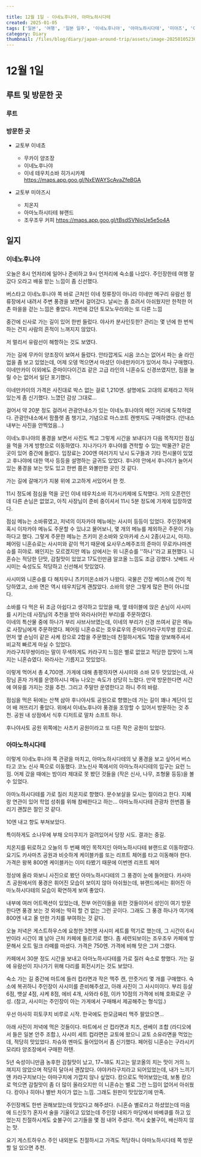 ---

title: 12월 1일 - 이네노후나야, 아마노하시다테
created: 2025-01-05
tags: ['일본', '여행', '일본 일주', '이네노후나야', '아마노하시다테', '미야즈', '이네']
category: Diary
thumbnail: /files/blog/diary/japan-around-trip/assets/image-20250105230614693.png
---




# 12월 1일

## 루트 및 방문한 곳 

### 루트

<ImageLoader src="/files/blog/diary/japan-around-trip/assets/image-20250105051542006.png" alt="image-20250105051542006" />

### 방문한 곳

- 교토부 이네쵸
  - 무카이 양조장
  - 이네노후나야
  - 이네 테우치소바 히가시카제 https://maps.app.goo.gl/NxEWAYScAvaZfeBGA
  
- 교토부 미야즈시
  - 치온지
  - 아마노하시타테 뷰랜드
  - 조우조우 커피 https://maps.app.goo.gl/tBsdSVNipUe5e5o4A

## 일지 

### 이네노후나야

오늘은 8시 언저리에 일어나 준비하고 9시 언저리에 숙소를 나섰다. 
주인장한테 여행 잘 갔다 오라고 배웅 받는 느낌이 좀 신선했다.

버스타고 이네노후나야 쪽 바로 근처인 이네 정류장이 아니라 이네만 메구리 유람선 정류장에서 내려서 주변 풍경을 보면서 걸어갔다.
날씨는 좀 흐려서 아쉬웠지만 한적한 어촌 마을을 걷는 느낌은 좋았다. 저번에 갔던 토모노우라와는 또 다른 느낌
<ImageLoader src="/files/blog/diary/japan-around-trip/assets/image-20250105225848219.png" alt="image-20250105225848219" />

<ImageLoader src="/files/blog/diary/japan-around-trip/assets/image-20250105225900314.png" alt="image-20250105225900314" />

중간에 신사로 가는 길이 있어 한번 들렀다. 야사카 분사인듯한?
관리는 몇 년에 한 번씩 하는 건지 사람의 흔적이 느껴지지 않았다. 

<ImageLoader src="/files/blog/diary/japan-around-trip/assets/image-20250105230012889.png" alt="image-20250105230012889" />

<ImageLoader src="/files/blog/diary/japan-around-trip/assets/image-20250105225957123.png" alt="image-20250105225957123" />

저 멀리서 유람선이 해항하는 것도 보였다.

<ImageLoader src="/files/blog/diary/japan-around-trip/assets/image-20250105230205373.png" alt="image-20250105230205373" />

가는 길에 무카이 양조장이 보여서 들렀다.
안타깝게도 시음 코스는 없어서 파는 술 라인업을 좀 보고 있었는데, 어제 오뎅 먹으면서 마셨던 이네만카이가 있어서 하나 구매했다.
이네만카이 이외에도 준마이다이긴죠 같은 고급 라인의 니혼슈도 신경쓰였지만, 짐을 늘릴 수는 없어서 일단 포기했다.

<ImageLoader src="/files/blog/diary/japan-around-trip/assets/image-20250105230251284.png" alt="image-20250105230251284" />

이네만카이의 가격은 사진대로 박스 없는 걸로 1,210엔. 
설명에도 고대의 로제라고 적혀있는게 좀 신기했다. 느꼈던 감상 그대로...

<ImageLoader src="/files/blog/diary/japan-around-trip/assets/image-20250105230353633.png" alt="image-20250105230353633" />

걸어서 약 20분 정도 걸려서 관광안내소가 있는 이네노후나야의 메인 거리에 도착하였다.
관광안내소에서 팜플렛 좀 챙기고, 기념으로 마스코트 캔뱃지도 구매하였다. (안내소 내부는 사진을 안찍었음...)

<ImageLoader src="/files/blog/diary/japan-around-trip/assets/image-20250105230614693.png" alt="image-20250105230614693" />

<ImageLoader src="/files/blog/diary/japan-around-trip/assets/image-20250105230732679.png" alt="image-20250105230732679" />

<ImageLoader src="/files/blog/diary/japan-around-trip/assets/image-20250105230747759.png" alt="image-20250105230747759" />

이네노후나야의 풍경을 보면서 사진도 찍고 그렇게 시간을 보내다가 다음 목적지인 점심을 먹을 가게 방향으로 이동하였다. 
지나가다가 후나야를 견학할 수 있는 박물관? 같은 곳이 있어 중간에 들렀다. 입장료는 200엔
여러가지 낚시 도구들과 기타 전시물이 있었고 후나야에 대한 역사 등등을 설명하는 글귀도 있었다. 
후나야 안에서 후나야가 늘어서 있는 풍경을 보는 맛도 있고 한번 쯤은 와볼만한 곳인 것 같다.

<ImageLoader src="/files/blog/diary/japan-around-trip/assets/image-20250105231146977.png" alt="image-20250105231146977" />

<ImageLoader src="/files/blog/diary/japan-around-trip/assets/image-20250105231215379.png" alt="image-20250105231215379" />

<ImageLoader src="/files/blog/diary/japan-around-trip/assets/image-20250105231231956.png" alt="image-20250105231231956" />

가는 길에 갈매기가 지붕 위에 고고하게 서있어서 한 컷.

<ImageLoader src="/files/blog/diary/japan-around-trip/assets/image-20250105231256177.png" alt="image-20250105231256177" />

11시 정도에 점심을 먹을 곳인 이네 테우치소바 히가시카제에 도착했다.
거의 오픈런인데 다른 손님은 없었고, 아직 사장님이 준비 중이셔서 11시 5분 정도에 가게에 입장하였다.

<ImageLoader src="/files/blog/diary/japan-around-trip/assets/image-20250105232328328.png" alt="image-20250105232328328" />

점심 메뉴는 소바류였고, 저녁의 이자카야 메뉴에는 사시미 등등이 있었다. 
주인장에게 혹시 이자카야 메뉴도 주문할 수 있냐고 물어보니, 몇 개의 메뉴를 제외하곤 주문이 가능하다고 했다.
그렇게 주문한 메뉴는 츠키미 온소바와 오마카세 스시 2종(사고시, 아지).
페어링 니혼슈로는 사시미와 같이 먹기 때문에 요사무스메주조의 준마이 무로카나마겐슈를 히야로.
왜인지는 모르겠지만 메뉴 상에서는 위 니혼슈를 ''하나''라고 표현했다.
니혼슈는 적당한 단맛, 감칠맛이 있었고 17도인만큼 알코올 느낌도 조금 강했다. 낫배드
사시미는 숙성도도 적당하고 신선해서 맛있었다.

<ImageLoader src="/files/blog/diary/japan-around-trip/assets/image-20250105231807369.png" alt="image-20250105231807369" />

사시미와 니혼슈를 다 해치우니 츠키미온소바가 나왔다. 국물은 간장 베이스에 간이 적당하였고, 소바 면은 역시 테우치답게 괜찮았다. 소바의 양은 그렇게 많은 편이 아니었다.

<ImageLoader src="/files/blog/diary/japan-around-trip/assets/image-20250105232249011.png" alt="image-20250105232249011" />

소바를 다 먹은 뒤 조금 아쉽다고 생각하고 있었을 때, 옆 테이블에 앉은 손님이 사시미를 시키는데 사장님의 추천을 받아 와라사(어린 부리)를 주문하였다.  
이네의 특산물 중에 하나가 부리 샤브사브였는데, 이네의 부리가 신경 쓰여서 같은 메뉴로 사장님에게 주문하였다. 페어링 니혼슈로는 호우료우의 준마이카라구치무쌍 캉으로. 
먼저 옆 손님이 같은 사케 캉으로 2합을 주문했는데 친절하시게도 1합을 양보해주셔서 비교적 빠르게 마실 수 있었다.  
카라구치무쌍이라는 말이 무색하게도 카라구치 느낌은 별로 없었고 적당한 잡맛이 느껴지는 니혼슈였다. 
와라사는 기름지고 맛있었다. 

<ImageLoader src="/files/blog/diary/japan-around-trip/assets/image-20250105232419630.png" alt="image-20250105232419630" />


이렇게 먹어서 총 4,700엔.
가게에 대해 총평하자면 사시미와 소바 모두 맛있었는데, 사장님 혼자 가게를 운영하시니 메뉴 나오는 속도가 상당히 느렸다.
만약 방문한다면 시간에 여유를 가지는 것을 추천. 그리고 주말만 운영한다고 하니 주의 바람.

점심을 먹은 뒤에는 산책 삼아 후나야사토 공원으로 향했는데 가는 길이 꽤나 계단이 있어 배 꺼뜨리기 좋았다.
위에서 이네노후나야 풍경을 조망할 수 있어서 방문하는 것 추천. 
공원 내 상점에서 식후 디저트로 말차 소프트 하나.

<ImageLoader src="/files/blog/diary/japan-around-trip/assets/image-20250105233047367.png" alt="image-20250105233047367" />

<ImageLoader src="/files/blog/diary/japan-around-trip/assets/image-20250105233104236.png" alt="image-20250105233104236" />

후나야사토 공원 위쪽에는 사츠키 공원이라고 또 다른 작은 공원이 있었다.

<ImageLoader src="/files/blog/diary/japan-around-trip/assets/image-20250105233212190.png" alt="image-20250105233212190" />

### 아마노하시다테

이렇게 이네노후나야 쪽 관광을 마치고, 아마노하시다테의 낮 풍경을 보고 싶어서 버스 타고 코노 신사 쪽으로 이동했다.
코노신사 쪽에서의 아마노하시다테의 입구는 요런 느낌.
어제 갔을 때에는 밤이라 제대로 못 봤던 것들을 (작은 신사, 나무, 조형물 등등)을 볼 수 있었다.

<ImageLoader src="/files/blog/diary/japan-around-trip/assets/image-20250105233554458.png" alt="image-20250105233554458" />

<ImageLoader src="/files/blog/diary/japan-around-trip/assets/image-20250105233801168.png" alt="image-20250105233801168" />

<ImageLoader src="/files/blog/diary/japan-around-trip/assets/image-20250105233813925.png" alt="image-20250105233813925" />

<ImageLoader src="/files/blog/diary/japan-around-trip/assets/image-20250105233832143.png" alt="image-20250105233832143" />

<ImageLoader src="/files/blog/diary/japan-around-trip/assets/image-20250105233906276.png" alt="image-20250105233906276" />

아마노하시다테를 가로 질러 치온지로 향했다. 
문수보살을 모시는 절이라고 한다. 지혜랑 연관이 있어 학업 성취를 위해 참배한다고 하는...
아마노하시다테 관광차 한번쯤 들리기 괜찮은 절인 것 같다.  

<ImageLoader src="/files/blog/diary/japan-around-trip/assets/image-20250105233953214.png" alt="image-20250105233953214" />

10엔 내고 향도 부쳐보았다.

<ImageLoader src="/files/blog/diary/japan-around-trip/assets/image-20250105234605851.png" alt="image-20250105234605851" />

<ImageLoader src="/files/blog/diary/japan-around-trip/assets/image-20250105234108346.png" alt="image-20250105234108346" />

특이하게도 소나무에 부채 오미쿠지가 걸려있어서 당장 시도. 결과는 중길.

<ImageLoader src="/files/blog/diary/japan-around-trip/assets/image-20250105234128069.png" alt="image-20250105234128069" />

치온지를 뒤로하고 오늘의 두 번째 메인 목적지인 아마노하시다테 뷰랜드로 이동하였다.
요기도 카사마츠 공원과 비슷하게 케이블카를 또는 리프트 체어를 타고 이동해야 한다.  가격은 왕복 800엔
케이블카는 이미 타봤기 때문에 이번엔 리프트 체어

<ImageLoader src="/files/blog/diary/japan-around-trip/assets/image-20250105234823636.png" alt="image-20250105234823636" />

정상에 올라 와보니 사진으로 봤던 아마노하시다테의 그 풍경이 눈에 들어왔다.
카사마츠 공원에서의 풍경은 휘어진 모습이 보이지 않아 아쉬웠는데, 뷰랜드에서는 휘어진 아마노하시다테의 모습이 확연하게 보여 좋았다.

<ImageLoader src="/files/blog/diary/japan-around-trip/assets/image-20250105235326697.png" alt="image-20250105235326697" />

<ImageLoader src="/files/blog/diary/japan-around-trip/assets/image-20250105235009997.png" alt="image-20250105235009997" />

<ImageLoader src="/files/blog/diary/japan-around-trip/assets/image-20250105235028513.png" alt="image-20250105235028513" />

<ImageLoader src="/files/blog/diary/japan-around-trip/assets/image-20250105235116548.png" alt="image-20250105235116548" />

내부에 여러 어트랙션이 있었는데, 전부 어린이들을 위한 것들이어서 성인이 여기 방문한다면 풍경 보는 것 외에는 딱히 할 건 없는 그런 곳이다.
그래도 그 풍경 하나가 여기에 800엔 내고 올 만한 가치를 부여하는 것 같다.

<ImageLoader src="/files/blog/diary/japan-around-trip/assets/image-20250105235239787.png" alt="image-20250105235239787" />

오늘 저녁은 게스트하우스에 요청한 3천엔 사시미 세트를 먹기로 했는데, 그 시간이 6시 반이라 시간이 꽤 남아
근처 카페에 들르기로 했다.
좀 세련되보이는 조우조우 카페에 방문해서 오트 밀크 라떼를 마셨다. 
가격은 750엔. 가격에 비해 맛은 그저 그랬다. 

<ImageLoader src="/files/blog/diary/japan-around-trip/assets/image-20250106000859164.png" alt="image-20250106000859164" />

카페에서 30분 정도 시간을 보내고 아마노하시다테를 가로 질러 숙소로 향했다.
가는 길에 유람선이 지나가기 위해 다리를 회전시키는 것도 보았다.

<ImageLoader src="/files/blog/diary/japan-around-trip/assets/image-20250106001234395.png" alt="image-20250106001234395" />

숙소 가는 길 중간에 마트에 들러 컵라면과 작은 맥주 캔, 안줏거리 몇 개를 구매했다.
숙소에 복귀하니 주인장이 사시미를 준비해주셨고, 아래 사진이 그 사시미이다.
부리 등살 6점, 뱃살 4점, 샤케 8점, 에비 4개, 사와라 6점, 이카 10점의 가격에 비해 호화로운 구성. 
(참고, 사시미는 주인장이 아는 가게에서 구매해서 제공해주는 형식임.)

<ImageLoader src="/files/blog/diary/japan-around-trip/assets/image-20250106001641643.png" alt="image-20250106001641643" />

우선 아사히 히토쿠치 비루로 시작. 한국에도 한모금짜리 맥주 팔았으면...

<ImageLoader src="/files/blog/diary/japan-around-trip/assets/image-20250106001919720.png" alt="image-20250106001919720" />

아래 사진이 저녁에 먹은 것들이다.
마트에서 산 컵라면과 치즈, 센베이 조합 (라디오에서 들은 일본 안주 조합.), 사시미 세트
컵라면은 교토에 왔으니 교토 소유라면을 먹었는데, 적당히 맛있었다. 차슈와 멘마도 들어있어서 좀 신기했다.
페어링 니혼슈는 구라시키 모리타 양조장에서 구매한 하텐.

<ImageLoader src="/files/blog/diary/japan-around-trip/assets/image-20250106002033847.png" alt="image-20250106002033847" />

5년 숙성이니만큼 농후한 감칠맛이 났고, 17~18도 치고는 알코올의 치는 맛이 거의 느껴지지 않았으며 적당히 달아서 괜찮았다. 
야야카라구치라고 되어있었는데, 내가 느끼기엔 카라구치보다는 아마구치에 가깝지 않나 싶었다. 
캉으로도 먹어보았는데, 보통 캉으로 먹으면 감칠맛이 좀 더 많이 올라오지만 이 니혼슈는 별로 그런 느낌이 없어서 아쉬웠다. 
캉이나 히야나 별반 차이가 없는 느낌.  그래도 원판이 맛있었기에 만족.

<ImageLoader src="/files/blog/diary/japan-around-trip/assets/image-20250106002314176.png" alt="image-20250106002314176" />

주인장께도 한번 권해보았는데 맛있다고 해주셨다. (니혼슈 별로라고 하셨었는데 마음에 드신듯?)
혼자서 술을 기울이고 있었는데 주인장 내외가 마당에서 바베큐를 하고 있었는지 친절하시게도 숯불구이 고기들을 몇 점 내어 주셨다. 
역시 숯불구이, 배신하지 않는 맛.

<ImageLoader src="/files/blog/diary/japan-around-trip/assets/image-20250106002352370.png" alt="image-20250106002352370" />

요기 게스트하우스 주인 내외분도 친절하시고 가격도 적당하니 아마노하시다테 쪽 방문할 일 있으면 추천.

